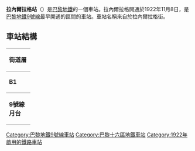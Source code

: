 {{unreferenced|time=2016-02-28T11:13:09+00:00}}
{{Infobox station
| name                = 拉內爾拉格站
| symbol_location     = paris
| symbol              = m
| symbol2             = 
| type                = [[巴黎地鐵|巴黎地鐵]]車站
| image               = [[File:Metro_de_Paris_-_Ligne_9_-_Ranelagh_-_Motte_seats.jpg|Ranelagh1]]
| alt                 = 
| caption             = 
| other_name          = 
| address             = [[巴黎十六區|巴黎十六區]]
| borough             = [[法蘭西島|法蘭西島]]
| country             = 法國
| iso_region          = FR_scale:2000
| coordinates_display = title
| coordinates_format  = dms
| latd  = 48.85502| latm  = | lats  = | latNS  = 
| longd = 2.269634| longm = | longs = | longEW = 
| coordinates         = 
| owned               = [[RATP|RATP]]
| operator            = [[RATP|RATP]]
| line                = 
| disabled            = 
| zone                = 1
| opened              = {{Start-date|1922年11月8日}}
| closed              = <!-- {{End date|YYYY|MM|DD|df=y}} -->
| services            = 
| map_type            = France Paris
}}
'''拉內爾拉格站'''（{{lang-fr|Ranelagh}}）是[[巴黎地鐵|巴黎地鐵]]的一個車站。拉內爾拉格開通於1922年11月8日，是[[巴黎地鐵9號線|巴黎地鐵9號線]]最早開通的區間的車站。車站名稱來自於拉內爾拉格街。
== 車站結構 ==
{| border=0 cellspacing=0 cellpadding=3
|style="border-bottom:solid 1px gray;border-top:solid 1px gray;" width=50 valign=top|'''街道層'''
|-
|style="border-bottom:solid 1px gray;border-top:solid 1px gray;" width=50 valign=top|'''B1'''
|style="border-top:solid 1px gray;border-bottom:solid 1px gray;" width=100 valign=top|夾層
|-
|style="border-bottom:solid 1px gray;" width=50 rowspan=10 valign=top|'''9號線月台'''
|style="border-top:solid 1px gray;border-right:solid 2px black;border-left:solid 2px black;border-bottom:solid 2px black;" colspan=2|<center><small>[[側式月台|側式月台]]，右側開門</small>
|-
|style="border-bottom:solid 1px gray;" width=100|西行
|style="border-bottom:solid 1px gray;" width=390|{{arrow|L}} [[File:Metro-M.svg|16x16px]][[File:Paris_Metro_9.svg|16x16px]]往[[塞夫爾橋站|塞夫爾橋]]<small>（[[雅斯門站|雅斯門]]）</small>
|-
|東行
|{{arrow|R}} [[File:Metro-M.svg|16x16px]][[File:Paris_Metro_9.svg|16x16px]]往[[蒙特勒伊鎮站|蒙特勒伊鎮]]<small>（[[犬舍站|犬舍]]）</small>
|-
|style="border-top:solid 2px black;border-right:solid 2px black;border-left:solid 2px black;border-bottom:solid 1px gray;" colspan=2|<center><small>[[側式月台|側式月台]]，右側開門</small>
|}
{{巴黎地鐵9號線}}
{{DEFAULTSORT:Ranelagh}}
[[Category:巴黎地鐵9號線車站|Category:巴黎地鐵9號線車站]]
[[Category:巴黎十六區地鐵車站|Category:巴黎十六區地鐵車站]]
[[Category:1922年啟用的鐵路車站|Category:1922年啟用的鐵路車站]]